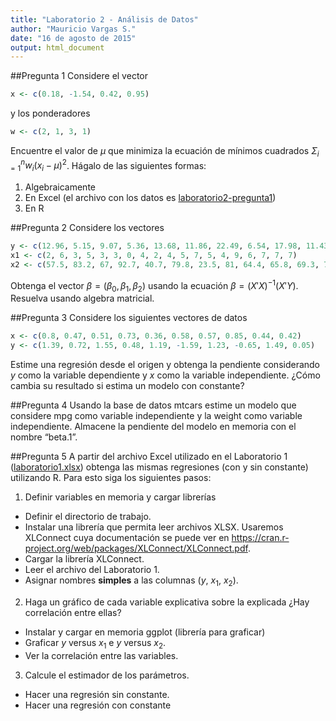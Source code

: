 ```yaml
---
title: "Laboratorio 2 - Análisis de Datos"
author: "Mauricio Vargas S."
date: "16 de agosto de 2015"
output: html_document
---
```


##Pregunta 1
Considere el vector
```r
x <- c(0.18, -1.54, 0.42, 0.95)
```
y los ponderadores
```r
w <- c(2, 1, 3, 1)
```
Encuentre el valor de $\mu$ que minimiza la ecuación de mínimos cuadrados $\Sigma_{i=1}^n w_i(x_i-\mu)^2$. Hágalo de las siguientes formas:

1. Algebraicamente
2. En Excel (el archivo con los datos es <a href="http://github.com/pachamaltese/analisis-de-datos-unab/laboratorio2/laboratorio2-pregunta1.xlsx">laboratorio2-pregunta1</a>)
3. En R

##Pregunta 2
Considere los vectores
```r
y <- c(12.96, 5.15, 9.07, 5.36, 13.68, 11.86, 22.49, 6.54, 17.98, 11.43, 9.73, 5.44, 5.73, 8.84, 3.78, 4.74, 4.62, 3.92, 5.2)
x1 <- c(2, 6, 3, 5, 3, 3, 0, 4, 2, 4, 5, 7, 5, 4, 9, 6, 7, 7, 7)
x2 <- c(57.5, 83.2, 67, 92.7, 40.7, 79.8, 23.5, 81, 64.4, 65.8, 69.3, 72.9, 107.5, 92.1, 86.1, 89.4, 93.3, 107.1, 116.9)
```
Obtenga el vector $\beta = (\beta_0,\beta_1,\beta_2)$ usando la ecuación $\beta = (X'X)^{-1}(X'Y)$. Resuelva usando algebra matricial.

##Pregunta 3
Considere los siguientes vectores de datos
```r
x <- c(0.8, 0.47, 0.51, 0.73, 0.36, 0.58, 0.57, 0.85, 0.44, 0.42)
y <- c(1.39, 0.72, 1.55, 0.48, 1.19, -1.59, 1.23, -0.65, 1.49, 0.05)
```
Estime una regresión desde el origen y obtenga la pendiente considerando $y$ como la variable dependiente y $x$ como la variable independiente. ¿Cómo cambia su resultado si estima un modelo con constante?

##Pregunta 4
Usando la base de datos mtcars estime un modelo que considere mpg como variable independiente y la weight como variable independiente. Almacene la pendiente del modelo en memoria con el nombre "beta.1".

##Pregunta 5
A partir del archivo Excel utilizado en el Laboratorio 1 (<a href="http://pachamaltese.github.io/econometria/laboratorio1/laboratorio1.xlsx">laboratorio1.xlsx</a>) obtenga las mismas regresiones (con y sin constante) utilizando R. Para esto siga los siguientes pasos:

1. Definir variables en memoria y cargar librerías
  + Definir el directorio de trabajo.
  + Instalar una librería que permita leer archivos XLSX. Usaremos XLConnect cuya documentación se puede ver en <a href="https://cran.r-project.org/web/packages/XLConnect/XLConnect.pdf">https://cran.r-project.org/web/packages/XLConnect/XLConnect.pdf</a>.
  + Cargar la librería XLConnect.
  + Leer el archivo del Laboratorio 1.
  + Asignar nombres <b>simples</b> a las columnas ($y$, $x_1$, $x_2$).
2. Haga un gráfico de cada variable explicativa sobre la explicada ¿Hay correlación entre ellas?
  + Instalar y cargar en memoria ggplot (librería para graficar)
  + Graficar $y$ versus $x_1$ e $y$ versus $x_2$.
  + Ver la correlación entre las variables.
3. Calcule el estimador de los parámetros.
  + Hacer una regresión sin constante.
  + Hacer una regresión con constante
